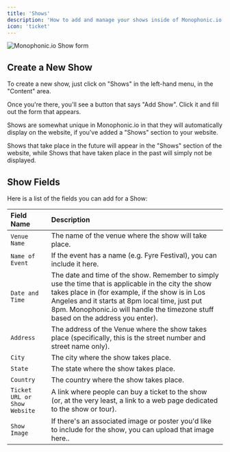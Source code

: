 ```yaml
---
title: 'Shows'
description: 'How to add and manage your shows inside of Monophonic.io'
icon: 'ticket'
---
```


<img
  className="block"
  src="/images/show.png"
  alt="Monophonic.io Show form"
/>

## Create a New Show

To create a new show, just click on "Shows" in the left-hand menu, in the "Content" area.

Once you're there, you'll see a button that says "Add Show". Click it and fill out the form that appears.

<Note>
Shows are somewhat unique in Monophonic.io in that they will automatically display on the website, if you've added a "Shows" section to your website.

Shows that take place in the future will appear in the "Shows" section of the website, while Shows that have taken place in the past will simply not be displayed.
</Note>

## Show Fields

Here is a list of the fields you can add for a Show:

| Field Name | Description |
| :---------- | :----------- |
| `Venue Name` | The name of the venue where the show will take place. |
| `Name of Event` | If the event has a name (e.g. Fyre Festival), you can include it here. |
| `Date and Time` | The date and time of the show. Remember to simply use the time that is applicable in the city the show takes place in (for example, if the show is in Los Angeles and it starts at 8pm local time, just put 8pm. Monophonic.io will handle the timezone stuff based on the address you enter). |
| `Address` | The address of the Venue where the show takes place (specifically, this is the street number and street name only). |
| `City` | The city where the show takes place. |
| `State` | The state where the show takes place. |
| `Country` | The country where the show takes place. |
| `Ticket URL or Show Website` | A link where people can buy a ticket to the show (or, at the very least, a link to a web page dedicated to the show or tour). |
| `Show Image` | If there's an associated image or poster you'd like to include for the show, you can upload that image here.. |
